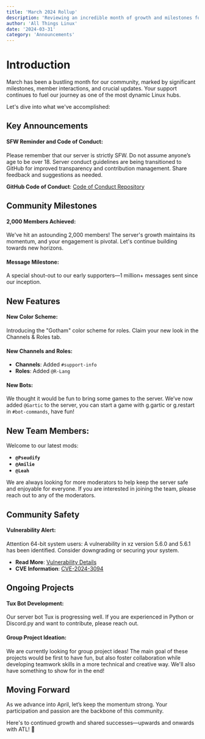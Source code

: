 ```yaml
---
title: 'March 2024 Rollup'
description: 'Reviewing an incredible month of growth and milestones for March 2024. Discover new roles, projects, and community safety updates!'
author: 'All Things Linux'
date: '2024-03-31'
category: 'Announcements'
---
```



# Introduction

March has been a bustling month for our community, marked by significant milestones, member interactions, and crucial updates. Your support continues to fuel our journey as one of the most dynamic Linux hubs.

Let's dive into what we've accomplished:

## Key Announcements

#### SFW Reminder and Code of Conduct:

Please remember that our server is strictly SFW. Do not assume anyone’s age to be over 18. Server conduct guidelines are being transitioned to GitHub for improved transparency and contribution management. Share feedback and suggestions as needed.

**GitHub Code of Conduct**: [Code of Conduct Repository](https://github.com/allthingslinux/code-of-conduct)

## Community Milestones

#### 2,000 Members Achieved:

We've hit an astounding 2,000 members! The server's growth maintains its momentum, and your engagement is pivotal. Let's continue building towards new horizons.

#### Message Milestone:

A special shout-out to our early supporters—1 million+ messages sent since our inception.

## New Features

#### New Color Scheme:

Introducing the "Gotham" color scheme for roles. Claim your new look in the Channels & Roles tab.

#### New Channels and Roles:

- **Channels**: Added `#support-info`
- **Roles**: Added `@R-Lang`

#### New Bots:

We thought it would be fun to bring some games to the server. We’ve now added `@Gartic` to the server, you can start a game with g.gartic or g.restart in `#bot-commands`, have fun!

## New Team Members:

Welcome to our latest mods:

- **`@Pseudify`**
- **`@Amilie`**
- **`@Leah`**

<Alert type="note">
  We are always looking for more moderators to help keep the server safe and
  enjoyable for everyone. If you are interested in joining the team, please
  reach out to any of the moderators.
</Alert>

## Community Safety

#### Vulnerability Alert:

Attention 64-bit system users: A vulnerability in xz version 5.6.0 and 5.6.1 has been identified. Consider downgrading or securing your system.

- **Read More**: [Vulnerability Details](https://xeiaso.net/notes/2024/xz-vuln)
- **CVE Information**: [CVE-2024-3094](https://nvd.nist.gov/vuln/detail/CVE-2024-3094)

## Ongoing Projects

#### Tux Bot Development:

Our server bot Tux is progressing well. If you are experienced in Python or Discord.py and want to contribute, please reach out.

#### Group Project Ideation:

We are currently looking for group project ideas! The main goal of these projects would be first to have fun, but also foster collaboration while developing teamwork skills in a more technical and creative way. We'll also have something to show for in the end!

## Moving Forward

As we advance into April, let’s keep the momentum strong. Your participation and passion are the backbone of this community.

Here's to continued growth and shared successes—upwards and onwards with ATL! 🚀

